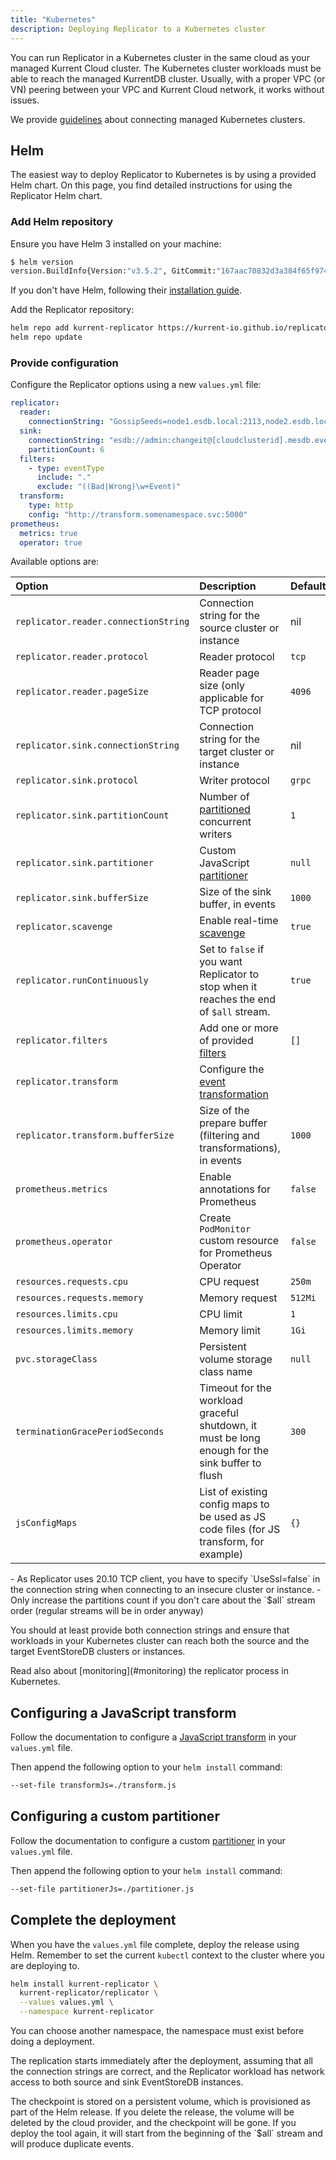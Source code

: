 ```yaml
---
title: "Kubernetes"
description: Deploying Replicator to a Kubernetes cluster
---
```


You can run Replicator in a Kubernetes cluster in the same cloud as your managed Kurrent Cloud cluster. The Kubernetes cluster workloads must be able to reach the managed KurrentDB cluster. Usually, with a proper VPC (or VN) peering between your VPC and Kurrent Cloud network, it works without issues.

We provide [guidelines](https://docs.kurrent.io/cloud/dedicated/guides/kubernetes.html) about connecting managed Kubernetes clusters.

## Helm

The easiest way to deploy Replicator to Kubernetes is by using a provided Helm chart. On this page, you find detailed instructions for using the Replicator Helm chart.

### Add Helm repository

Ensure you have Helm 3 installed on your machine:

```bash
$ helm version
version.BuildInfo{Version:"v3.5.2", GitCommit:"167aac70832d3a384f65f9745335e9fb40169dc2", GitTreeState:"dirty", GoVersion:"go1.15.7"}
```

If you don't have Helm, following their [installation guide](https://helm.sh/docs/intro/install/).

Add the Replicator repository:

```bash
helm repo add kurrent-replicator https://kurrent-io.github.io/replicator
helm repo update
```

### Provide configuration

Configure the Replicator options using a new `values.yml` file:

```yaml
replicator:
  reader:
    connectionString: "GossipSeeds=node1.esdb.local:2113,node2.esdb.local:2113,node3.esdb.local:2113; HeartBeatTimeout=500; UseSslConnection=False;  DefaultUserCredentials=admin:changeit;"
  sink:
    connectionString: "esdb://admin:changeit@[cloudclusterid].mesdb.eventstore.cloud:2113"
    partitionCount: 6
  filters:
    - type: eventType
      include: "."
      exclude: "((Bad|Wrong)\w+Event)"
  transform:
    type: http
    config: "http://transform.somenamespace.svc:5000"
prometheus:
  metrics: true
  operator: true
```

Available options are:

| Option                               | Description                                                                                     | Default |
|:-------------------------------------|:------------------------------------------------------------------------------------------------|:--------|
| `replicator.reader.connectionString` | Connection string for the source cluster or instance                                            | nil     |
| `replicator.reader.protocol`         | Reader protocol                                                                                 | `tcp`   |
| `replicator.reader.pageSize`         | Reader page size (only applicable for TCP protocol                                              | `4096`  |
| `replicator.sink.connectionString`   | Connection string for the target cluster or instance                                            | nil     |
| `replicator.sink.protocol`           | Writer protocol                                                                                 | `grpc`  |
| `replicator.sink.partitionCount`     | Number of [partitioned](../../features/writers) concurrent writers                              | `1`     |
| `replicator.sink.partitioner`        | Custom JavaScript [partitioner](../../features/writers#custom-partitions)                       | `null`  |
| `replicator.sink.bufferSize`         | Size of the sink buffer, in events                                                              | `1000`  |
| `replicator.scavenge`                | Enable real-time [scavenge](../../features/scavenge)                                            | `true`  |
| `replicator.runContinuously`         | Set to `false` if you want Replicator to stop when it reaches the end of `$all` stream.         | `true`  |
| `replicator.filters`                 | Add one or more of provided [filters](../../features/filters)                                   | `[]`    |
| `replicator.transform`               | Configure the [event transformation](../../features/transforms)                                 |
| `replicator.transform.bufferSize`    | Size of the prepare buffer (filtering and transformations), in events                           | `1000`  |
| `prometheus.metrics`                 | Enable annotations for Prometheus                                                               | `false` |
| `prometheus.operator`                | Create `PodMonitor` custom resource for Prometheus Operator                                     | `false` |
| `resources.requests.cpu`             | CPU request                                                                                     | `250m`  |
| `resources.requests.memory`          | Memory request                                                                                  | `512Mi` |
| `resources.limits.cpu`               | CPU limit                                                                                       | `1`     |
| `resources.limits.memory`            | Memory limit                                                                                    | `1Gi`   |
| `pvc.storageClass`                   | Persistent volume storage class name                                                            | `null`  |
| `terminationGracePeriodSeconds`      | Timeout for the workload graceful shutdown, it must be long enough for the sink buffer to flush | `300`   |
| `jsConfigMaps`                       | List of existing config maps to be used as JS code files (for JS transform, for example)        | `{}`    |

<Aside type="note">
- As Replicator uses 20.10 TCP client, you have to specify `UseSsl=false` in the connection string when connecting to an insecure cluster or instance.
- Only increase the partitions count if you don't care about the `$all` stream order (regular streams will be in order anyway)
</Aside>

You should at least provide both connection strings and ensure that workloads in your Kubernetes cluster can reach both the source and the target EventStoreDB clusters or instances.

<Aside>
Read also about [monitoring](#monitoring) the replicator process in Kubernetes.
</Aside>

## Configuring a JavaScript transform

Follow the documentation to configure a [JavaScript transform](../../features/transforms#javascript) in your `values.yml` file.

Then append the following option to your `helm install` command:
```bash
--set-file transformJs=./transform.js
```

## Configuring a custom partitioner

Follow the documentation to configure a custom [partitioner](../../features/writers/#custom-partitions) in your `values.yml` file.

Then append the following option to your `helm install` command:
```bash
--set-file partitionerJs=./partitioner.js
```

## Complete the deployment

When you have the `values.yml` file complete, deploy the release using Helm. Remember to set the current `kubectl` context to the cluster where you are deploying to.

```bash
helm install kurrent-replicator \
  kurrent-replicator/replicator \
  --values values.yml \
  --namespace kurrent-replicator
```

You can choose another namespace, the namespace must exist before doing a deployment.

The replication starts immediately after the deployment, assuming that all the connection strings are correct, and the Replicator workload has network access to both source and sink EventStoreDB instances.

<Aside type="caution">
The checkpoint is stored on a persistent volume, which is provisioned as part of the Helm release. If you delete the release, the volume will be deleted by the cloud provider, and the checkpoint will be gone. If you deploy the tool again, it will start from the beginning of the `$all` stream and will produce duplicate events.
</Aside>
